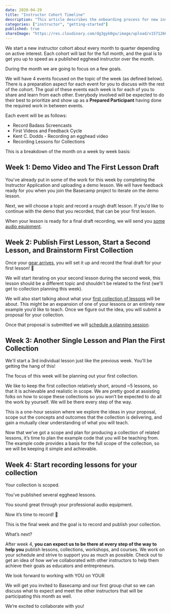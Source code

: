 ```yaml
---
date: 2020-04-29
title: "Instructor Cohort Timeline"
description: "This article describes the onboarding process for new instructors."
categories: ["instructor", "getting-started"]
published: true
shareImage: "https://res.cloudinary.com/dg3gyk0gu/image/upload/v1571260698/og-image-assets/share_image_getting_started.png"
---
```


We start a new instructor cohort about every month to quarter depending on active interest. Each cohort will last for the full month, and the goal is to get you up to speed as a published egghead instructor over the month.

During the month we are going to focus on a few goals.

We will have 4 events focused on the topic of the week (as defined below). There is a preparation aspect for each event for you to discuss with the rest of the cohort. The goal of these events each week is for each of you to share and learn from each other.
Everybody involved will be expected to do their best to prioritize and show up as a **Prepared Participant** having done the required work in between events.

Each event will be as follows:

- Record Badass Screencasts
- First Videos and Feedback Cycle
- Kent C. Dodds - Recording an egghead video
- Recording Lessons for Collections

This is a breakdown of the month on a week by week basis:

## Week 1: Demo Video and The First Lesson Draft

You've already put in some of the work for this week by completing the Instructor Application and uploading a demo lesson. We will have feedback ready for you when you join the Basecamp project to iterate on the demo lesson.

Next, we will choose a topic and record a rough draft lesson. If you'd like to continue with the demo that you recorded, that can be your first lesson.

When your lesson is ready for a final draft recording, we will send you [some audio equipment](/instructor/screencasting/audio-equipment).

## Week 2: Publish First Lesson, Start a Second Lesson, and Brainstorm First Collection

Once your [gear arrives](/instructor/screencasting/audio-equipment), you will set it up and record the final draft for your first lesson! 🎉

We will start iterating on your second lesson during the second week, this lesson should be a different topic and shouldn't be related to the first (we'll get to collection planning this week).

We will also start talking about what your [first collection of lessons](/instructor/collections) will be about. This might be an expansion of one of your lessons or an entirely new example you’d like to teach. Once we figure out the idea, you will submit a proposal for your collection.

Once that proposal is submitted we will [schedule a planning session](/instructor/workshops/planning-process).

## Week 3: Another Single Lesson and Plan the First Collection

We'll start a 3rd individual lesson just like the previous week. You'll be getting the hang of this!

The focus of this week will be planning out your first collection.

We like to keep the first collection relatively short, around ~5 lessons, so that it is achievable and realistic in scope. We are pretty good at assisting folks on how to scope these collections so you won’t be expected to do all the work by yourself. We will be there every step of the way.

This is a one-hour session where we explore the ideas in your proposal, scope out the concepts and outcomes that the collection is delivering, and gain a mutually clear understanding of what you will teach.

Now that we’ve got a scope and plan for producing a collection of related lessons, it’s time to plan the example code that you will be teaching from. The example code provides a basis for the full scope of the collection, so we will be keeping it simple and achievable.

## Week 4: Start recording lessons for your collection

Your collection is scoped.

You’ve published several egghead lessons.

You sound great through your professional audio equipment.

Now it’s time to record! 🤗

This is the final week and the goal is to record and publish your collection.

What’s next?

After week 4, **you can expect us to be there at every step of the way to help you** publish lessons, collections, workshops, and courses. We work on your schedule and strive to support you as much as possible. Check out to get an idea of how we’ve collaborated with other instructors to help them achieve their goals as educators and entrepreneurs.

We look forward to working with YOU on YOUR

We will get you invited to Basecamp and our first group chat so we can discuss what to expect and meet the other instructors that will be participating this month as well.

We’re excited to collaborate with you!
